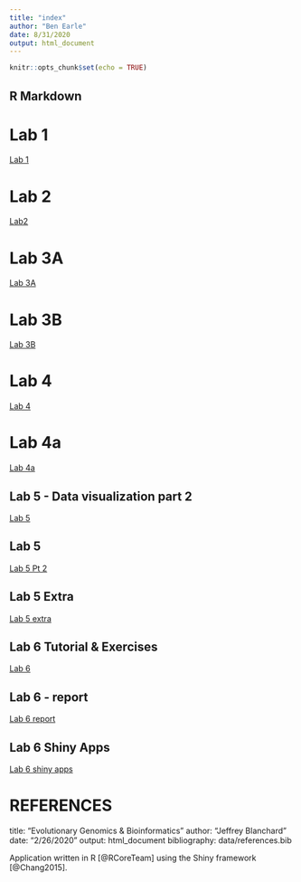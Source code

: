 ```yaml
---
title: "index"
author: "Ben Earle"
date: 8/31/2020
output: html_document
---
```


```r
knitr::opts_chunk$set(echo = TRUE)
```

## R Markdown

# Lab 1
[Lab 1](Lab_1_Evo_Geno_BenEarle.html)

# Lab 2
[Lab2](Lab_2_EvoGeno_BenEarle.html)

# Lab 3A
[Lab 3A](Evo_Geno_Lab3A_starting_with_data_BenEarle.html)

# Lab 3B
[Lab 3B](Evo_Geno_Lab3B_Manipulating_data_Ben_Earle.html)

# Lab 4
[Lab 4](Evo_Geno_Lab4_Ben_Earle.html)

# Lab 4a
[Lab 4a](Evo_Geno_Lab4a_Ben_Earle.html)

## Lab 5 - Data visualization part 2
[Lab 5](Lab_5_EvoGeno_Ben_Earle.html)

## Lab 5
[Lab 5 Pt 2](Lab_5_Part_Data_Visualization_part2__EvoGeno_Ben_Earle.html)

## Lab 5 Extra
[Lab 5 extra](Lab_5_Extra.html)

## Lab 6 Tutorial & Exercises
[Lab 6](Lab_6_Data_Maps_-_Interactive_Graphs_BenEarle.html)

## Lab 6 - report
[Lab 6 report](Lab_6_Covid_Report.html)


## Lab 6 Shiny Apps
[Lab 6 shiny apps]


# REFERENCES

title: "Evolutionary Genomics & Bioinformatics"
author: "Jeffrey Blanchard"
date: "2/26/2020"
output: html_document
bibliography: data/references.bib
  
Application written in R [@RCoreTeam] using the Shiny framework [@Chang2015].


